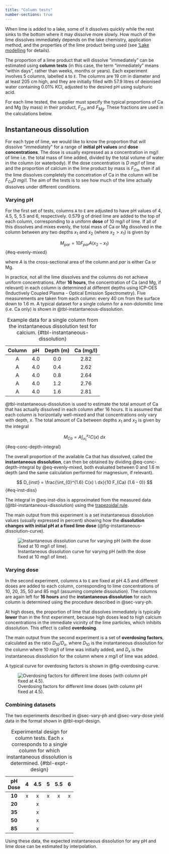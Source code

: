 ```yaml
---
title: "Column tests"
number-sections: true
---
```


When lime is added to a lake, some of it dissolves quickly while the rest sinks to the bottom where it may dissolve more slowly. How much of the lime dissolves immediately depends on the lake chemistry, application method, and the properties of the lime product being used (see ['Lake modelling](./lake-modelling.no.qmd) for details).

The proportion of a lime product that will dissolve "immediately" can be estimated using **column tests** (in this case, the term "immediately" means "within days", rather than weeks, months or years). Each experiment involves 5 columns, labelled `A` to `E`. The columns are 19 cm in diameter and at least 205 cm high, and they are initially filled with 57.9 litres of deionised water containing 0.01% KCl, adjusted to the desired pH using sulphuric acid.

For each lime tested, the supplier must specify the typical proportions of Ca and Mg (by mass) in their product, $F_{Ca}$ and $F_{Mg}$. These fractions are used in the calculations below.

## Instantaneous dissolution {#sec-instant-dissolution}

For each type of lime, we would like to know the proportion that will dissolve "immediately" for a range of **initial pH values** and **dose concentrations**. The dose is usually expressed as a concentration in mg/l of lime i.e. the total mass of lime added, divided by the total volume of water in the column (or waterbody). If the dose concentration is $D \ mg/l$ of lime and the proportion of calcium in the lime product by mass is $F_{Ca}$, then if all the lime dissolves completely the concetration of Ca in the column will be $F_{Ca} D \ mg/l$. The aim of the tests is to see how much of the lime actually dissolves under different conditions.

### Varying pH {#sec-vary-ph}

For the first set of tests, columns `A` to `E` are adjusted to have pH values of 4, 4.5, 5, 5.5 and 6, respectively. 0.579 g of dried lime are added to the top of each column, corresponding to a uniform **dose** of 10 mg/l of lime. If all of this dissolves and mixes evenly, the total mass of Ca or Mg dissolved in the column between any two depths $x_1$ and $x_2$ (where $x_2 > x_1$) is given by

$$
M_{par} = 10 F_{par} A (x_2 - x_1)
$$ {#eq-evenly-mixed}

where $A$ is the cross-sectional area of the column and $par$ is either Ca or Mg. 

In practice, not all the lime dissolves and the columns do not achieve uniform concentrations. After **16 hours**, the concentration of Ca (and Mg, if relevant) in each column is determined at different depths using ICP-OES (Inductively Coupled Plasma - Optical Emission Spectrometry). Five measurements are taken from each column: every 40 cm from the surface down to 1.6 m. A typical dataset for a single column for a non-dolomitic lime (i.e. Ca only) is shown in @tbl-instantaneous-dissolution.

| **Column** | **pH** | **Depth (m)** | **Ca (mg/l)** |
|:----------:|:------:|:-------------:|:-------------:|
|      A     |    4.0 |           0.0 |          2.82 |
|      A     |    4.0 |           0.4 |          2.62 |
|      A     |    4.0 |           0.8 |          2.64 |
|      A     |    4.0 |           1.2 |          2.76 |
|      A     |    4.0 |           1.6 |          2.81 |

: Example data for a single column from the instantaneous dissolution test for calcium. {#tbl-instantaneous-dissolution}

@tbl-instantaneous-dissolution is used to estimate the total amount of Ca that has actually dissolved in each column after 16 hours. It is assumed that each column is horizontally well-mixed and that concentrations only vary with depth, $x$. The total amount of Ca between depths $x_1$ and $x_2$ is given by the integral

$$
M_{Ca} = A \int_{x_1}^{x_2} C(x) \ dx
$$ {#eq-conc-depth-integral}

The overall proportion of the available Ca that has dissolved, called the **instantaneous dissolution**, can then be obtained by dividing @eq-conc-depth-integral by @eq-evenly-mixed, both evaluated between 0 and 1.6 m depth (and the same calculation performed for magnesium, if relevant).

$$
D_{inst} = \frac{\int_{0}^{1.6} C(x) \ dx}{10 F_{Ca} (1.6 - 0)}
$$ {#eq-inst-diss}

The integral in @eq-inst-diss is approximated from the measured data (@tbl-instantaneous-dissolution) using the [trapezoidal rule](https://en.wikipedia.org/wiki/Trapezoidal_rule).

The main output from this experiment is a set instantaneous dissolution values (usually expressed in percent) showing how the **dissolution changes with initial pH at a fixed lime dose** (@fig-instantaneous-dissolution-curve).

![Instantaneous dissolution curve for varying pH (with the dose fixed at 10 mg/l of lime).](./images/instantaneous_dissolution_example.png){#fig-instantaneous-dissolution-curve}

### Varying dose {#sec-vary-dose}

In the second experiment, columns `A` to `E` are fixed at pH 4.5 and different doses are added to each column, corresponding to lime concentrations of 10, 20, 35, 50 and 85 mg/l (assuming complete dissolution). The columns are again left for **16 hours** and the **instantaneous dissolution** for each column is determined using the procedure described in @sec-vary-ph. 

At high doses, the proportion of lime that dissolves immediately is typically **lower** than in the first experiment, because high doses lead to high calcium concentrations in the immediate vicinity of the lime particles, which inhibits dissolution. This effect is called **overdosing**. 

The main output from the second experiment is a set of **overdosing factors**, calculated as the ratio $D_{10} / D_{x}$, where $D_{10}$ is the instantaneous dissolution for the column where 10 mg/l of lime was initially added, and $D_{x}$ is the instantaneous dissolution for the column where $x$ mg/l of lime was added.

A typical curve for overdosing factors is shown in @fig-overdosing-curve.

![Overdosing factors for different lime doses (with column pH fixed at 4.5).](./images/overdosing_example.png){#fig-overdosing-curve}

### Combining datasets {#sec-combining}

The two experiments described in @sec-vary-ph and @sec-vary-dose yield data in the format shown in @tbl-expt-design. 

| **pH**<br>**Dose** | **4** | **4.5** | **5** | **5.5** | **6** |
|:------------------:|:-----:|:-------:|:-----:|:-------:|:-----:|
|       **10**       |   x   |    x    |   x   |    x    |   x   |
|       **20**       |       |    x    |       |         |       |
|       **35**       |       |    x    |       |         |       |
|       **50**       |       |    x    |       |         |       |
|       **85**       |       |    x    |       |         |       |

: Experimental design for column tests. Each `x` corresponds to a single column for which instantaneous dissolution is determined. {#tbl-expt-design}

Using these data, the expected instantaneous dissolution for any pH and lime dose can be estimated by interpolation.
